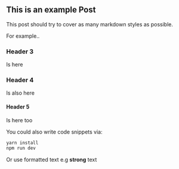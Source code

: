 
## This is an example Post
This post should try to cover as many markdown styles as possible.

For example..

### Header 3
Is here

### Header 4
Is also here

#### Header 5
Is here too

You could also write code snippets via:
```bash
yarn install
npm run dev
```

Or use formatted text e.g **strong** text

